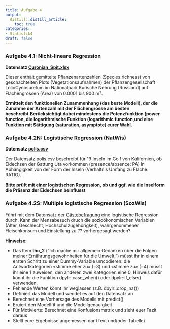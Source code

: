 ```yaml
---
title: Aufgabe 4
output: 
  distill::distill_article:
    toc: true
categories:
- Statistik4
draft: false
---
```


###	Aufgabe 4.1: Nicht-lineare Regression

**Datensatz [Curonian_Spit.xlsx](Curonian_Spit.csv)**

Dieser enthält gemittelte Pflanzenartenzahlen (Species.richness) von
geschachtelten Plots (Vegetationsaufnahmen) der Pflanzengesellschaft LolioCynosuretum im Nationalpark Kurische Nehrung (Russland) auf
Flächengrössen (Area) von 0.0001 bis 900 m².

**Ermittelt den funktionellen Zusammenhang (das beste Modell), der die Zunahme der Artenzahl mit der Flächengrösse am besten beschreibt.Berücksichtigt dabei mindestens die Potenzfunktion (power function, die logarithmische Funktion (logarithmic function,und eine Funktion mit Sättigung (saturation, asymptote) eurer Wahl.**


### Aufgabe 4.2N: Logistische Regression (NatWis)

**Datensatz [polis.csv](polis.csv)**

Der Datensatz polis.csv beschreibt für 19 Inseln im Golf von Kalifornien, ob Eidechsen der Gattung Uta vorkommen (presence/absence: PA) in Abhängigkeit von der Form der Inseln (Verhältnis Umfang zu Fläche: RATIO). 

**Bitte prüft mit einer logistischen Regression, ob und ggf. wie die Inselform die Präsenz der Eidechsen beinflusst**


### Aufgabe 4.2S: Multiple logistische Regression (SozWis)

Führt mit dem Datensatz der [Gästebefragung](https://zenodo.org/record/3554884/files/2019_ZHAW_vonRickenbach_cleaned_recorded_survey_dataset_NOVANIMAL_anonym.csv?download=1) eine logistische Regression durch. Kann der Mensabesuch druch die sozioökonomischen Variablen (Alter, Geschlecht, Hochschulzugehörigkeit), wahrgenommener Fleischkonsum und Einstellung zu ?? vorhergesagt werden?

**Hinweise:**

- Das Item **tho_2** ("Ich mache  mir allgemein Gedanken über die Folgen meiner Ernährungsgewohnheiten für die Umwelt.") müsst ihr in einem ersten Schritt zu einer Dummy-Variable umcodieren: die Antwortkategorien «stimme eher zu» (=3) und «stimme zu» (=4) müsst ihr eine 1 zuweisen, den anderen zwei Kategorien eine 0. Hinweis dafür könnt ihr die Funktion dpylr::case_when() oder dpylr::if_else() verwenden.
- Fehlende Werten könnt ihr weglassen (z.B. dpylr::drop_na())
- Definiert das Modell und wendet es auf den Datensatz an
- Berechnet eine Vorhersage des Modells mit predict()
- Eruiert den Modellfit und die Modellgenauigkeit
- Für Motivierte: Berechnet eine Konfusionsmatrix und zieht euer Fazit daraus
- Stellt eure Ergebnisse angemessen dar (Text und/oder Tabelle)

